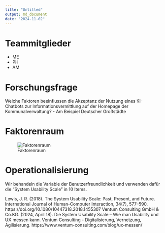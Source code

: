 ```yaml
---
title: "Untitled"
output: md_document
date: "2024-11-02"
---
```

# Teammitglieder
* ME
* PH
* AM

# Forschungsfrage 
Welche Faktoren beeinflussen die Akzeptanz der Nutzung eines KI-Chatbots zur Informationsvermittlung auf der Homepage der Kommunalverwaltung? - Am Beispiel Deutscher Großstädte

# Faktorenraum
![Faktorenraum](readme_files/Faktorenraum.JPG)

# Operationalisierung
Wir behandeln die Variable der Benutzerfreundlichkeit und verwenden dafür die "System Usability Scale" in 10 Items.

Lewis, J. R. (2018). The System Usability Scale: Past, Present, and Future. International Journal of Human-Computer Interaction, 34(7), 577–590. https://doi.org/10.1080/10447318.2018.1455307
Ventum Consulting GmbH & Co.KG. (2024, April 18). Die System Usability Scale – Wie man Usability und UX messen kann. Ventum Consulting - Digitalisierung, Vernetzung, Agilisierung. https://www.ventum-consulting.com/blog/ux-messen/